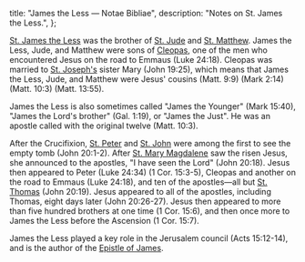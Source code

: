   title: "James the Less — Notae Bibliae",
  description: "Notes on St. James the Less.",
};

<Initial text="James the Less"/>

[St. James the Less](/glossary/names#jude) was the brother of [St. Jude](/people/saints/jude) and [St. Matthew](/people/saints/matthew). James the Less, Jude, and Matthew were sons of [Cleopas](/glossary/names#cleopas), one of the men who encountered Jesus on the road to Emmaus (Luke 24:18). Cleopas was married to [St. Joseph's](/people/saints/joseph) sister Mary (John 19:25), which means that James the Less, Jude, and Matthew were Jesus' cousins (Matt. 9:9) (Mark 2:14) (Matt. 10:3) (Matt. 13:55).

James the Less is also sometimes called "James the Younger" (Mark 15:40), "James the Lord's brother" (Gal. 1:19), or "James the Just". He was an apostle called with the original twelve (Matt. 10:3).

After the Crucifixion, [St. Peter](/people/saints/peter) and [St. John](/people/saints/john) were among the first to see the empty tomb (John 20:1-2). After [St. Mary Magdalene](/people/saints/mary-magdalene) saw the risen Jesus, she announced to the apostles, "I have seen the Lord" (John 20:18). Jesus then appeared to Peter (Luke 24:34) (1 Cor. 15:3-5), Cleopas and another on the road to Emmaus (Luke 24:18), and ten of the apostles—all but [St. Thomas](/people/saints/thomas) (John 20:19). Jesus appeared to all of the apostles, including Thomas, eight days later (John 20:26-27). Jesus then appeared to more than five hundred brothers at one time (1 Cor. 15:6), and then once more to James the Less before the Ascension (1 Cor. 15:7).

James the Less played a key role in the Jerusalem council (Acts 15:12-14), and is the author of the [Epistle of James](/bible/new-testament/epistles/james).
